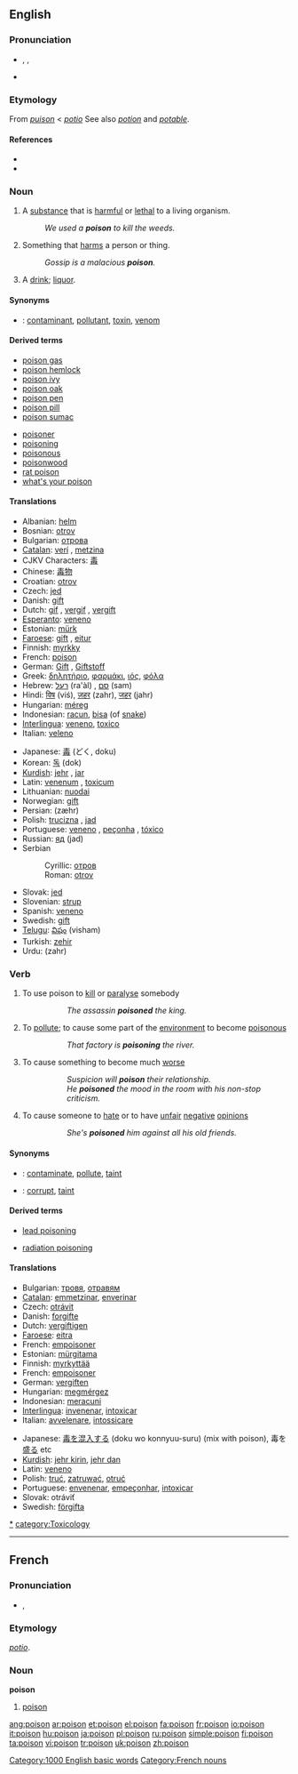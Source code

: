 {{see|poisson|Poisson}}

==English==
{{wikipedia}}

===Pronunciation===
*{{AHD|poi'zən}}, {{IPA|/ˈpɔɪz(ə)n/}}, {{SAMPA|/"pOIz(@)n/}}
*{{audio|en-us-poison.ogg|Audio (US)}}
*:{{rhymes|ɔɪzən}}

===Etymology===
From {{OF.}} ''[[puison]]'' < {{L.}} ''[[potio]]'' See also ''[[potion]]'' and ''[[potable]]''.

====References====
*{{R:Online Etymology Dictionary}}
*{{R:Webster 1913}}

===Noun===
{{en-noun}}

# A [[substance]] that is [[harmful]] or [[lethal]] to a living organism.
#: ''We used a '''poison''' to kill the weeds.''
# Something that [[harm]]s a person or thing.
#: ''Gossip is a malacious '''poison'''.''
# {{idiomatic}} A [[drink]]; [[liquor]].

====Synonyms====
*{{italbrac|substance that is harmful}}: [[contaminant]], [[pollutant]], [[toxin]], [[venom]]

====Derived terms====
{{top2}}
*[[poison gas]]
*[[poison hemlock]]
*[[poison ivy]]
*[[poison oak]]
*[[poison pen]]
*[[poison pill]]
*[[poison sumac]]
{{mid2}}
*[[poisoner]]
*[[poisoning]]
*[[poisonous]]
*[[poisonwood]]
*[[rat poison]]
*[[what's your poison]]
{{bottom}}

====Translations====
{{trans-top|substance harmful to a living organism}}
*Albanian: [[helm]] {{m}}
*Bosnian: [[otrov#Bosnian|otrov]] {{m}}
*Bulgarian: [[отрова]] {{f}}
*[[Catalan]]: [[verí]] {{m}}, [[metzina]] {{f}}
*CJKV Characters: [[毒]]
*Chinese: [[毒物]]
*Croatian: [[otrov]] {{m}}
*Czech: [[jed]]  {{m}}
*Danish: [[gift]]
*Dutch: [[gif]] {{n}}, [[vergif]] {{n}}, [[vergift]] {{n}}
*[[Esperanto]]: [[veneno]]
*Estonian: [[mürk]]
*[[Faroese]]: [[gift]] {{f}}, [[eitur]] {{n}}
*Finnish: [[myrkky]]
*French: [[#French|poison]] {{m}}
*German: [[Gift]] {{n}}, [[Giftstoff]] {{m}}
*Greek: [[δηλητήριο]], [[φαρμάκι]], [[ιός]], [[φόλα]]
*Hebrew: [[רעל|רַעַל]] (ra'àl) {{m}}, [[סם|סַם]] (sam) {{m}}
*Hindi: [[विष]] (viś), [[ज़हर]] (zahr), [[जहर]] (jahr)
*Hungarian: [[méreg]]
*Indonesian: [[racun]], [[bisa]] (of [[snake]])
*[[Interlingua]]: [[veneno]], [[toxico]]
*Italian: [[veleno]] {{m}}
{{trans-mid}}
*Japanese: [[毒]] (どく, doku)
*Korean: [[독]] (dok)
*[[Kurdish]]: [[jehr]] {{f}}, [[jar]] {{f}}
*Latin: [[venenum]] {{n}}, [[toxicum]] {{n}}
*Lithuanian: [[nuodai]] {{n}}
*Norwegian: [[gift]] {{c}}
*Persian: {{FAchar|[[زهر]]}} (zæhr)
*Polish: [[trucizna]] {{f}}, [[jad]] {{n}}
*Portuguese: [[veneno]] {{m}}, [[peçonha]] {{f}}, [[tóxico]] {{m}}
*Russian: [[яд]] (jad)
*Serbian
*:Cyrillic: [[отров#Serbian|отров]] {{m}}
*:Roman: [[otrov#Serbian|otrov]] {{m}}
*Slovak: [[jed]]  {{m}}
*Slovenian: [[strup]]  {{m}}
*Spanish: [[veneno]] {{m}}
*Swedish: [[gift#Swedish|gift]] {{n}}
*[[Telugu]]: [[విషం]] (visham)
*Turkish: [[zehir]]
*Urdu: {{URchar|[[زہر]]}} (zahr) {{m}}
{{trans-bottom}}

{{trans-top|something that harms}}
{{trans-mid}}
{{trans-bottom}}

{{trans-top|liquor}}
{{trans-mid}}
{{trans-bottom}}

===Verb===
{{en-verb}}

# {{transitive}} To use poison to [[kill]] or [[paralyse]] somebody
#::''The assassin '''poisoned''' the king.''
# {{transitive}} To [[pollute]]; to cause some part of the [[environment]] to become [[poisonous]]
#::''That factory is '''poisoning''' the river.''
# {{transitive}} To cause something to become much [[worse]]
#::''Suspicion will '''poison''' their relationship.''
#::''He '''poisoned''' the mood in the room with his non-stop criticism.''
# {{transitive}} To cause someone to [[hate]] or to have [[unfair]] [[negative]] [[opinion]]s
#::''She's '''poisoned''' him against all his old friends.''

====Synonyms====
*{{italbrac|to pollute}}: [[contaminate]], [[pollute]], [[taint]]
*{{italbrac|to cause to become worse}}: [[corrupt]], [[taint]]

====Derived terms====
{{top2}}
*[[lead poisoning]]
{{mid2}}
*[[radiation poisoning]]
{{bottom}}

====Translations====
{{trans-top|to use poison to kill or paralyse}}
*Bulgarian: [[тровя]], [[отравям]]
*[[Catalan]]: [[emmetzinar]], [[enverinar]]
*Czech: [[otrávit]]
*Danish: [[forgifte]]
*Dutch: [[vergiftigen]]
*[[Faroese]]: [[eitra]]
*French: [[empoisoner]]
*Estonian: [[mürgitama]]
*Finnish: [[myrkyttää]]
*French: [[empoisoner]]
*German: [[vergiften]]
*Hungarian: [[megmérgez]]
*Indonesian: [[racun|meracuni]]
*[[Interlingua]]: [[invenenar]], [[intoxicar]]
*Italian: [[avvelenare]], [[intossicare]]
{{trans-mid}}
*Japanese: [[毒]]を[[混入]]する (doku wo konnyuu-suru) (mix with poison), 毒を[[盛る]] etc
*[[Kurdish]]: [[jehr kirin]], [[jehr dan]]
*Latin: [[veneno]]
*Polish: [[truć]], [[zatruwać]], [[otruć]]
*Portuguese: [[envenenar]], [[empeçonhar]], [[intoxicar]]
*Slovak: otráviť
*Swedish: [[förgifta]]
{{trans-bottom}}

[[Category:1000 English basic words]]
[[category:Poisons|*]]
[[category:Toxicology]]

----

==French==

===Pronunciation===
*{{IPA|/pwazɔ̃ /}}, {{SAMPA|/pwazO~/}}

===Etymology===
{{L.|fr}} ''[[potio]]''.

===Noun===
'''poison''' {{m}}

# [[#English|poison]]

[[Category:French nouns]]

[[ang:poison]]
[[ar:poison]]
[[et:poison]]
[[el:poison]]
[[fa:poison]]
[[fr:poison]]
[[io:poison]]
[[it:poison]]
[[hu:poison]]
[[ja:poison]]
[[pl:poison]]
[[ru:poison]]
[[simple:poison]]
[[fi:poison]]
[[ta:poison]]
[[vi:poison]]
[[tr:poison]]
[[uk:poison]]
[[zh:poison]]